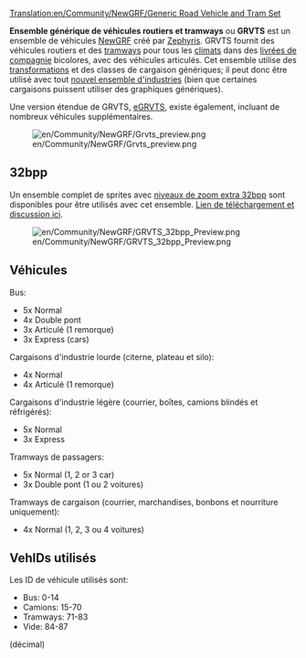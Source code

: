 [[Translation:en/Community/NewGRF/Generic Road Vehicle and Tram Set]]


{{fr/Community/NewGRF/Ensemble newgrf|Nom=Ensemble générique de véhicules routiers et tramways
|Image=en/Community/NewGRF/GRVTS preview.png
|Download=http://www.tt-forums.net/viewtopic.php?f=26&t=33415
|Discussion=http://www.tt-forums.net/viewtopic.php?f=26&t=33415
|Homepage=http://www.tt-forums.net/viewtopic.php?f=26&t=33415
}}
'''Ensemble générique de véhicules routiers et tramways''' ou '''GRVTS''' est un ensemble de véhicules [[fr/Manual/NewGRF|NewGRF]] créé par [[en/Zephyris|Zephyris]]. GRVTS fournit des véhicules routiers et des [[fr/Manual/Tramways|tramways]] pour tous les [[fr/Manual/Climat|climats]] dans des [[fr/Archive/Manual/Couleur de compagnie|livrées de compagnie]] bicolores, avec des véhicules articulés. Cet ensemble utilise des [[fr/Manual/Transformation|transformations]] et des classes de cargaison génériques; il peut donc être utilisé avec tout [[fr/Archive/Manual/Industries NewGRF|nouvel ensemble d'industries]] (bien que certaines cargaisons puissent utiliser des graphiques génériques).

Une version étendue de GRVTS, [[fr/Community/NewGRF/Ensemble générique étendu de véhicules routiers et tramways|eGRVTS]], existe également, incluant de nombreux véhicules supplémentaires.

[[File:en/Community/NewGRF/Grvts preview.png|center]]

==32bpp==
Un ensemble complet de sprites avec [[fr/Niveaux de zoom extra 32bpp|niveaux de zoom extra 32bpp]] sont disponibles pour être utilisés avec cet ensemble. [http://www.tt-forums.net/viewtopic.php?f=36&t=47121&start=0 Lien de téléchargement et discussion ici].

[[File:en/Community/NewGRF/GRVTS 32bpp Preview.png|center]]

==Véhicules==

Bus:
*5x Normal
*4x Double pont
*3x Articulé (1 remorque)
*3x Express (cars)

Cargaisons d'industrie lourde (citerne, plateau et silo):
*4x Normal
*4x Articulé (1 remorque)

Cargaisons d'industrie légère (courrier, boîtes, camions blindés et réfrigérés):
*5x Normal
*3x Express

Tramways de passagers:
*5x Normal (1, 2 or 3 car)
*3x Double pont (1 ou 2 voitures)

Tramways de cargaison (courrier, marchandises, bonbons et nourriture uniquement):
*4x Normal (1, 2, 3 ou 4 voitures)

==VehIDs utilisés==

Les ID de véhicule utilisés sont:
*Bus: 0-14
*Camions: 15-70
*Tramways: 71-83
*Vide: 84-87
(décimal)

{{fr/Disponibilité|0.6}}